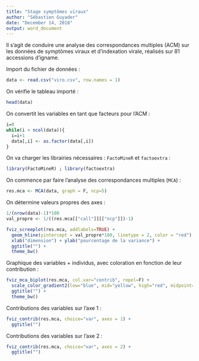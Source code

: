 ```yaml
---
title: "Stage symptômes viraux"
author: "Sébastien Guyader"
date: "December 14, 2018"
output: word_document
---
```


Il s'agit de conduire une analyse des correspondances multiples (ACM) sur les données de symptômes viraux et d'indexation virale, réalisés sur 81 accessions d'igname.

Import du fichier de données :

```r
data <- read.csv("viro.csv", row.names = 1)
```

On vérifie le tableau importé :

```r
head(data)
```

On convertit les variables en tant que facteurs pour l'ACM :

```r
i=0
while(i < ncol(data)){
  i=i+1
  data[,i] <- as.factor(data[,i])
}
```


On va charger les librairies nécessaires : `FactoMineR` et `factoextra` :

```r
library(FactoMineR) ; library(factoextra)
```

On commence par faire l'analyse des correspondances multiples (`MCA`) :

```r
res.mca <- MCA(data, graph = F, ncp=5)
```

On détermine valeurs propres des axes :

```r

1/(nrow(data)-1)*100
val_propre <- 1/((res.mca[["call"]][["ncp"]])-1)

fviz_screeplot(res.mca, addlabels=TRUE) +
  geom_hline(yintercept = val_propre*100, linetype = 2, color = "red") +
  xlab("dimension") + ylab("pourcentage de la variance") +
  ggtitle("") +
  theme_bw()
```

Graphique des variables + individus, avec coloration en fonction de leur contribution :

```r
fviz_mca_biplot(res.mca, col.var="contrib", repel=F) +
  scale_color_gradient2(low="blue", mid="yellow", high="red", midpoint=5) +
  ggtitle("") +
  theme_bw()
```

Contributions des variables sur l'axe 1 :

```r
fviz_contrib(res.mca, choice="var", axes = 1) +
  ggtitle("")
```

Contributions des variables sur l'axe 2 :

```r
fviz_contrib(res.mca, choice="var", axes = 2) +
  ggtitle("")
```